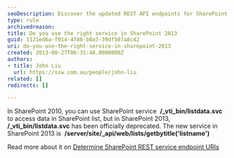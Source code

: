 ```yaml
---
seoDescription: Discover the updated REST API endpoints for SharePoint 2013 and learn how to access list data with the new service.
type: rule
archivedreason:
title: Do you use the right service in SharePoint 2013
guid: 1121ed6a-f914-4786-b8a7-39df507a8c42
uri: do-you-use-the-right-service-in-sharepoint-2013
created: 2013-08-27T06:31:48.0000000Z
authors:
- title: John Liu
  url: https://ssw.com.au/people/john-liu
related: []
redirects: []

---
```


In SharePoint 2010, you can use SharePoint service  **/\_vti\_bin/listdata.svc** to access data in SharePoint list, but in SharePoint 2013,  **/\_vti\_bin/listdata.svc** has been officially deprecated.
The new service in SharePoint 2013 is  **/server/site/\_api/web/lists/getbytitle('listname')**

Read more about it on [Determine SharePoint REST service endpoint URIs](http://msdn.microsoft.com/en-us/library/office/dn292556.aspx)